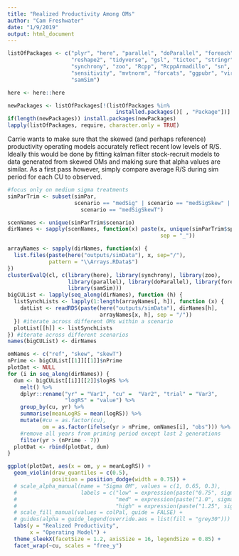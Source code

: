 ```yaml
---
title: "Realized Productivity Among OMs"
author: "Cam Freshwater"
date: "1/9/2019"
output: html_document
---
```


```r
listOfPackages <- c("plyr", "here", "parallel", "doParallel", "foreach", 
                    "reshape2", "tidyverse", "gsl", "tictoc", "stringr", 
                    "synchrony", "zoo", "Rcpp", "RcppArmadillo", "sn", 
                    "sensitivity", "mvtnorm", "forcats", "ggpubr", "viridis", 
                    "samSim")

here <- here::here

newPackages <- listOfPackages[!(listOfPackages %in% 
                                  installed.packages()[ , "Package"])]
if(length(newPackages)) install.packages(newPackages)
lapply(listOfPackages, require, character.only = TRUE)
```

Carrie wants to make sure that the skewed (and perhaps reference) productivity operating models accurately reflect recent low levels of R/S. Ideally this would  be done by fitting kalman filter stock-recruit models to data generated from skewed OMs and making sure that alpha values are similar. As a first pass however, simply compare average R/S during sim period for each CU to observed.

```r
#focus only on medium sigma treatments
simParTrim <- subset(simPar,
                     scenario == "medSig" | scenario == "medSigSkew" | 
                       scenario == "medSigSkewT")

scenNames <- unique(simParTrim$scenario)
dirNames <- sapply(scenNames, function(x) paste(x, unique(simParTrim$species),
                                                sep = "_"))

arrayNames <- sapply(dirNames, function(x) {
  list.files(paste(here("outputs/simData"), x, sep="/"), 
             pattern = "\\Arrays.RData$")
})
clusterEvalQ(cl, c(library(here), library(synchrony), library(zoo),
                   library(parallel), library(doParallel), library(foreach),
                   library(samSim)))
bigCUList <- lapply(seq_along(dirNames), function (h) {
  listSynchLists <- lapply(1:length(arrayNames[, h]), function (x) {
    datList <- readRDS(paste(here("outputs/simData"), dirNames[h],
                             arrayNames[x, h], sep = "/"))
  }) #iterate across different OMs within a scenario
  plotList[[h]] <- listSynchLists
}) #iterate across different scenarios
names(bigCUList) <- dirNames

```

```r
omNames <- c("ref", "skew", "skewT")
nPrime <- bigCUList[[1]][[1]]$nPrime
plotDat <- NULL
for (i in seq_along(dirNames)) {
  dum <- bigCUList[[i]][[2]]$logRS %>% 
    melt() %>% 
    dplyr::rename("yr" = "Var1", "cu" =  "Var2", "trial" = "Var3", 
                  "logRS" = "value") %>% 
    group_by(cu, yr) %>% 
    summarise(meanLogRS = mean(logRS)) %>% 
    mutate(#cu = as.factor(cu),
           om = as.factor(ifelse(yr > nPrime, omNames[i], "obs"))) %>% 
    #remove all years from priming period except last 2 generations
    filter(yr > (nPrime - 7))
  plotDat <- rbind(plotDat, dum)
}  

ggplot(plotDat, aes(x = om, y = meanLogRS)) +
  geom_violin(draw_quantiles = c(0.5), 
              position = position_dodge(width = 0.75)) +
  # scale_alpha_manual(name = "Sigma OM", values = c(1, 0.65, 0.3),
  #                    labels = c("low" = expression(paste("0.75", sigma)),
  #                               "med" = expression(paste("1.0", sigma)),
  #                               "high" = expression(paste("1.25", sigma)))) +
  # scale_fill_manual(values = colPal, guide = FALSE) +
  # guides(alpha = guide_legend(override.aes = list(fill = "grey30"))) +
  labs(y = "Realized Productivity",
       x = "Operating Model") +
  theme_sleekX(facetSize = 1.2, axisSize = 16, legendSize = 0.85) +
  facet_wrap(~cu, scales = "free_y")

```

